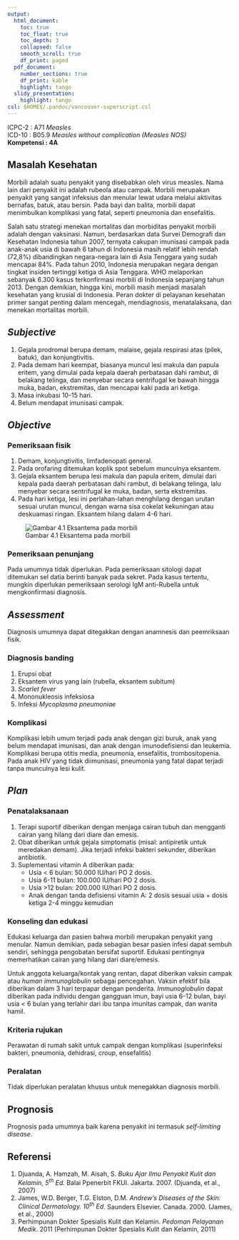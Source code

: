 ```yaml
---
output:
  html_document:
    toc: true
    toc_float: true
    toc_depth: 3
    collapsed: false
    smooth_scroll: true
    df_print: paged
  pdf_document:
    number_sections: true
    df_print: kable
    highlight: tango
  slidy_presentation:
    highlight: tango
csl: $HOME$/.pandoc/vancouver-superscript.csl
---
```


ICPC-2		: A71 *Measles*  
ICD-10		: B05.9 *Measles without complication (Measles NOS)*  
**Kompetensi 	: 4A**  

## Masalah Kesehatan

Morbili adalah suatu penyakit yang disebabkan oleh virus measles. Nama lain
dari penyakit ini adalah rubeola atau campak. Morbili merupakan penyakit yang
sangat infeksius dan menular lewat udara melalui aktivitas bernafas, batuk,
atau bersin. Pada bayi dan balita, morbili dapat menimbulkan komplikasi yang
fatal, seperti pneumonia dan ensefalitis.

Salah satu strategi menekan mortalitas dan morbiditas penyakit morbili adalah
dengan vaksinasi. Namun, berdasarkan data Survei Demografi dan Kesehatan
Indonesia tahun 2007, ternyata cakupan imunisasi campak pada anak-anak usia di
bawah 6 tahun di Indonesia masih relatif lebih rendah (72,8%) dibandingkan
negara-negara lain di Asia Tenggara yang sudah mencapai 84%. Pada tahun 2010,
Indonesia merupakan negara dengan tingkat insiden tertinggi ketiga di Asia
Tenggara. WHO melaporkan sebanyak 6.300 kasus terkonfirmasi morbili di
Indonesia sepanjang tahun 2013. Dengan demikian, hingga kini, morbili masih
menjadi masalah kesehatan yang krusial di Indonesia. Peran dokter di pelayanan
kesehatan primer sangat penting dalam mencegah, mendiagnosis, menatalaksana,
dan menekan mortalitas morbili.

## *Subjective*

1. Gejala prodromal berupa demam, malaise, gejala respirasi atas (pilek,
   batuk), dan konjungtivitis.
1. Pada demam hari keempat, biasanya muncul lesi makula dan papula eritem, yang
   dimulai pada kepala daerah perbatasan dahi rambut, di belakang telinga, dan
   menyebar secara sentrifugal ke bawah hingga muka, badan, ekstremitas, dan
   mencapai kaki pada ari ketiga.
1. Masa inkubasi 10-15 hari.
1. Belum mendapat imunisasi campak.

## *Objective*

### Pemeriksaan fisik

1. Demam, konjungtivitis, limfadenopati general.
1. Pada orofaring ditemukan koplik spot sebelum munculnya eksantem.
1. Gejala eksantem berupa lesi makula dan papula eritem, dimulai dari kepala
   pada daerah perbatasan dahi rambut, di belakang telinga, lalu menyebar
   secara sentrifugal ke muka, badan, serta ekstremitas.
1. Pada hari ketiga, lesi ini perlahan-lahan menghilang dengan urutan sesuai
   urutan muncul, dengan warna sisa cokelat kekuningan atau deskuamasi ringan.
   Eksantem hilang dalam 4-6 hari.

![Gambar 4.1 Eksantema pada morbili](https://github.com/lamurian/lamurian.github.io/blob/master/_fig/a_morbili01.png?raw=true)

### Pemeriksaan penunjang

Pada umumnya tidak diperlukan. Pada pemeriksaan sitologi dapat ditemukan sel
datia berinti banyak pada sekret. Pada kasus tertentu, mungkin diperlukan
pemeriksaan serologi IgM anti-Rubella untuk mengkonfirmasi diagnosis.

## *Assessment*

Diagnosis umumnya dapat ditegakkan dengan anamnesis dan peemriksaan fisik.

### Diagnosis banding

1. Erupsi obat
1. Eksantem virus yang lain (rubella, eksantem subitum)
1. *Scarlet fever*
1. Mononukleosis infeksiosa
1. Infeksi *Mycoplasma pneumoniae*

### Komplikasi

Komplikasi lebih umum terjadi pada anak dengan gizi buruk, anak yang belum
mendapat imunisasi, dan anak dengan imunodefisiensi dan leukemia. Komplikasi
berupa otitis media, pneumonia, ensefalitis, trombositopenia. Pada anak HIV
yang tidak diimunisasi, pneumonia yang fatal dapat terjadi tanpa munculnya lesi
kulit.

## *Plan*

### Penatalaksanaan

1. Terapi suportif diberikan dengan menjaga cairan tubuh dan mengganti cairan
   yang hilang dari diare dan emesis.
1. Obat diberikan untuk gejala simptomatis (misal: antipiretik untuk meredakan
   demam). Jika terjadi infeksi bakteri sekunder, diberikan antibiotik.
1. Suplementasi vitamin A diberikan pada:
   * Usia < 6 bulan: 50.000 IU/hari PO 2 dosis.
   * Usia 6-11 bulan: 100.000 IU/hari PO 2 dosis.
   * Usia >12 bulan: 200.000 IU/hari PO 2 dosis.
   * Anak dengan tanda defisiensi vitamin A: 2 dosis sesuai usia + dosis ketiga
     2-4 minggu kemudian

### Konseling dan edukasi

Edukasi keluarga dan pasien bahwa morbili merupakan penyakit yang menular.
Namun demikian, pada sebagian besar pasien infesi dapat sembuh sendiri,
sehingga pengobatan bersifat suportif. Edukasi pentingnya memerhatikan cairan
yang hilang dari diare/emesis.

Untuk anggota keluarga/kontak yang rentan, dapat diberikan vaksin campak atau
*human immunoglobulin* sebagai pencegahan. Vaksin efektif bila diberikan dalam
3 hari terpapar dengan penderita. *Immunoglobulin* dapat diberikan pada
individu dengan gangguan imun, bayi usia 6-12 bulan, bayi usia < 6 bulan yang
terlahir dari ibu tanpa imunitas campak, dan wanita hamil.

### Kriteria rujukan

Perawatan di rumah sakit untuk campak dengan komplikasi (superinfeksi bakteri,
pneumonia, dehidrasi, *croup*, ensefalitis) 

### Peralatan

Tidak diperlukan peralatan khusus untuk menegakkan diagnosis morbili.

## Prognosis

Prognosis pada umumnya baik karena penyakit ini termasuk *self-limiting disease*.

## Referensi

1. Djuanda, A. Hamzah, M. Aisah, S. *Buku Ajar Ilmu Penyakit Kulit dan Kelamin,
   5<sup>th</sup> Ed.* Balai Ppenerbit FKUI. Jakarta. 2007. (Djuanda, et al., 2007)
1. James, W.D. Berger, T.G. Elston, D.M. *Andrew's Diseases of the Skin:
   Clinical Dermatology. 10<sup>th</sup> Ed*. Saunders Elsevier. Canada. 2000. (James,
   et al., 2000)
1. Perhimpunan Dokter Spesialis Kulit dan Kelamin. *Pedoman Pelayanan Medik*. 2011
   (Perhimpunan Dokter Spesialis Kulit dan Kelamin, 2011) 
